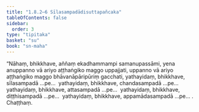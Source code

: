 ```yaml
---
title: "1.8.2–6 Sīlasampadādisuttapañcaka"
tableOfContents: false
sidebar:
  order: 3
type: "tipitaka"
basket: "su"
book: "sn-maha"
---
```



<DynamicBreadcrumb />

<Division number="78–82" book="sn-maha" bookNo="14">

<Paragraph number="187" book="sn-maha">
“Nāhaṃ, bhikkhave, aññaṃ ekadhammampi samanupassāmi, yena anuppanno vā ariyo aṭṭhaṅgiko maggo uppajjati, uppanno vā ariyo aṭṭhaṅgiko maggo bhāvanāpāripūriṃ gacchati, yathayidaṃ, bhikkhave, sīlasampadā …pe…  yathayidaṃ, bhikkhave, chandasampadā …pe…  yathayidaṃ, bhikkhave, attasampadā …pe…  yathayidaṃ, bhikkhave, diṭṭhisampadā …pe…  yathayidaṃ, bhikkhave, appamādasampadā …pe… .

</Paragraph>
</Division>

<Paragraph number="188" type="center" book="sn-maha">
Chaṭṭhaṃ.
</Paragraph>